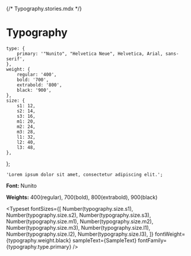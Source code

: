 {/* Typography.stories.mdx */}


# Typography

<Meta title="Specification/Typography" />

	type: {
		primary: '"Nunito", "Helvetica Neue", Helvetica, Arial, sans-serif',
	},
	weight: {
		regular: '400',
		bold: '700',
		extrabold: '800',
		black: '900',
	},
	size: {
		s1: 12,
		s2: 14,
		s3: 16,
		m1: 20,
		m2: 24,
		m3: 28,
		l1: 32,
		l2: 40,
		l3: 48,
	},
};

	'Lorem ipsum dolor sit amet, consectetur adipiscing elit.';

**Font:** Nunito

**Weights:** 400(regular), 700(bold), 800(extrabold), 900(black)

<Typeset
	fontSizes={[
		Number(typography.size.s1),
		Number(typography.size.s2),
		Number(typography.size.s3),
		Number(typography.size.m1),
		Number(typography.size.m2),
		Number(typography.size.m3),
		Number(typography.size.l1),
		Number(typography.size.l2),
		Number(typography.size.l3),
	]}
	fontWeight={typography.weight.black}
	sampleText={SampleText}
	fontFamily={typography.type.primary}
/>
